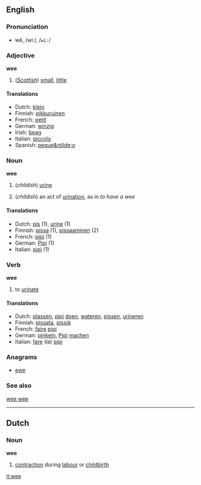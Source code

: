 ==English==

===Pronunciation===
*wē, /wiː/, /<tt>wi:</tt>/

===Adjective===
'''wee'''

# (''[[Scottish]]'') [[small]], [[little]]

====Translations====
*Dutch: [[klein]]
*Finnish: [[pikkuruinen]]
*French: [[petit]]
*German: [[winzig]]
*Irish: [[beag]]
*Italian: [[piccolo]]
*Spanish: [[peque&ntilde;o]]

===Noun===
'''wee'''

#{{colloquial}} (''childish'') {{uncountable}} [[urine]]
#{{colloquial}} (''childish'') an act of [[urination]], as in ''to have a wee'' 

====Translations====
*Dutch: [[pis]] {{m}} (1), [[urine]] {{f}} (1)
*Finnish: [[pissa]] (1), [[pissaaminen]] (2)
*French: [[pipi]] {{m}} (1)
*German: [[Pipi]] {{n}} (1)
*Italian: [[pipì]] {{f}} (1)

===Verb===
'''wee'''

# {{colloquial}} to [[urinate]]

====Translations====
*Dutch: [[plassen]], [[pipi]] [[doen]], [[wateren]], [[pissen]], [[urineren]]
*Finnish: [[pissata]], [[pissiä]]
*French: [[faire]] [[pipi]]
*German: [[pinkeln]], [[Pipi]] [[machen]]
*Italian: [[fare]] (la) [[pipì]]

===Anagrams===
*[[ewe]]

===See also===
[[wee wee]]


----
==Dutch==
===Noun===
'''wee''' {{f}}

# [[contraction]] during [[labour]] or [[childbirth]]

[[it:wee]]